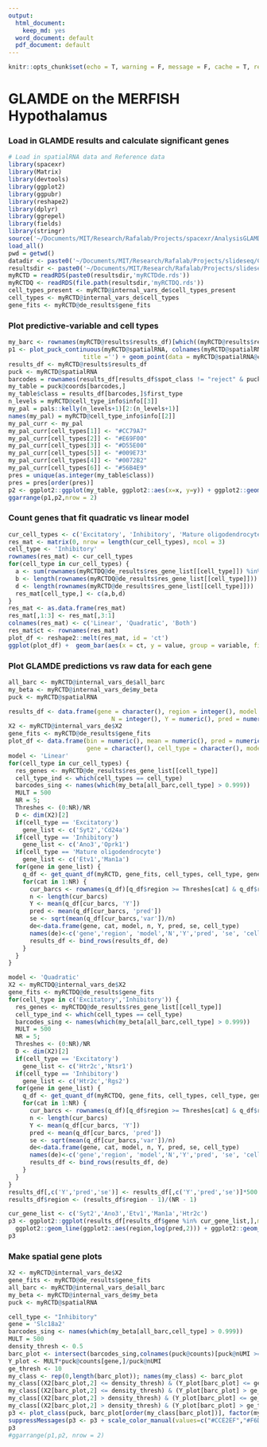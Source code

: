 ```yaml
---
output:
  html_document:
    keep_md: yes
  word_document: default
  pdf_document: default
---
```


```r
knitr::opts_chunk$set(echo = T, warning = F, message = F, cache = T, results = 'hide')
```

# GLAMDE on the MERFISH Hypothalamus

### Load in GLAMDE results and calculate significant genes

```r
# Load in spatialRNA data and Reference data
library(spacexr)
library(Matrix)
library(devtools)
library(ggplot2)
library(ggpubr)
library(reshape2)
library(dplyr)
library(ggrepel)
library(fields)
library(stringr)
source('~/Documents/MIT/Research/Rafalab/Projects/spacexr/AnalysisGLAMDE/helper_functions/merge_de_helper.R')
load_all()
pwd = getwd()
datadir <- paste0('~/Documents/MIT/Research/Rafalab/Projects/slideseq/Cell Demixing/ContentStructure/DEGLAM/data/moffitt','/')
resultsdir <- paste0('~/Documents/MIT/Research/Rafalab/Projects/slideseq/Cell Demixing/ContentStructure/DEGLAM/results/ResultsMerfish','/')
myRCTD = readRDS(paste0(resultsdir,'myRCTDde.rds'))
myRCTDQ <- readRDS(file.path(resultsdir,'myRCTDQ.rds'))
cell_types_present <- myRCTD@internal_vars_de$cell_types_present
cell_types <- myRCTD@internal_vars_de$cell_types
gene_fits <- myRCTD@de_results$gene_fits
```

### Plot predictive-variable and cell types

```r
my_barc <- rownames(myRCTD@results$results_df)[which((myRCTD@results$results_df$first_type == 'monocyte/DC' & myRCTD@results$results_df$spot_class != 'reject') | (myRCTD@results$results_df$second_type == 'monocyte/DC' & myRCTD@results$results_df$spot_class == 'doublet_certain' ))]
p1 <- plot_puck_continuous(myRCTD@spatialRNA, colnames(myRCTD@spatialRNA@counts) , myRCTD@internal_vars_de$X2[,2], 
                     title ='') + geom_point(data = myRCTD@spatialRNA@coords[my_barc,], size = 0.6)+ ggplot2::scale_shape_identity() + ggplot2::theme_classic() + ggplot2::scale_size_identity() + coord_fixed() + theme(legend.position="top")+  geom_segment(aes(x = 1934.6, y = -3990, xend = 2184.6, yend = -3990), color = "black") + theme(axis.title.x=element_blank(),axis.text.x=element_blank(),axis.ticks.x=element_blank(), axis.title.y=element_blank(),axis.text.y=element_blank(),axis.ticks.y=element_blank())+ scale_color_gradientn(colors = pals::brewer.blues(20)[2:20],name = "Distance from midline", labels = c(0,1),breaks = c(0,1), limits = c(0,1))
results_df <- myRCTD@results$results_df
puck <- myRCTD@spatialRNA
barcodes = rownames(results_df[results_df$spot_class != "reject" & puck@nUMI >= 100,])
my_table = puck@coords[barcodes,]
my_table$class = results_df[barcodes,]$first_type
n_levels = myRCTD@cell_type_info$info[[3]]
my_pal = pals::kelly(n_levels+1)[2:(n_levels+1)]
names(my_pal) = myRCTD@cell_type_info$info[[2]]
my_pal_curr <- my_pal
my_pal_curr[cell_types[1]] <- "#CC79A7"
my_pal_curr[cell_types[2]] <- "#E69F00"
my_pal_curr[cell_types[3]] <- "#D55E00"
my_pal_curr[cell_types[5]] <- "#009E73"
my_pal_curr[cell_types[4]] <- "#0072B2"
my_pal_curr[cell_types[6]] <- "#56B4E9"
pres = unique(as.integer(my_table$class))
pres = pres[order(pres)]
p2 <- ggplot2::ggplot(my_table, ggplot2::aes(x=x, y=y)) + ggplot2::geom_point(ggplot2::aes(size = .4, shape=19,color=class)) + ggplot2::scale_color_manual("",values = my_pal_curr[pres], breaks = cell_types, labels = cell_types)+ ggplot2::scale_shape_identity() + ggplot2::theme_classic() + ggplot2::scale_size_identity() + coord_fixed() + theme(legend.position="top")+ guides(colour = guide_legend(override.aes = list(size=2)))+ geom_segment(aes(x = 1934.6, y = -4000, xend = 2184.6, yend = -4000), color = "black") + theme(axis.title.x=element_blank(),axis.text.x=element_blank(),axis.ticks.x=element_blank(), axis.title.y=element_blank(),axis.text.y=element_blank(),axis.ticks.y=element_blank())
ggarrange(p1,p2,nrow = 2)
```
### Count genes that fit quadratic vs linear model

```r
cur_cell_types <- c('Excitatory', 'Inhibitory', 'Mature oligodendrocyte')
res_mat <- matrix(0, nrow = length(cur_cell_types), ncol = 3)
cell_type <- 'Inhibitory'
rownames(res_mat) <- cur_cell_types
for(cell_type in cur_cell_types) {
  a <- sum(rownames(myRCTDQ@de_results$res_gene_list[[cell_type]]) %in% rownames(myRCTD@de_results$res_gene_list[[cell_type]]))
  b <- length(rownames(myRCTDQ@de_results$res_gene_list[[cell_type]]))
  d <- length(rownames(myRCTD@de_results$res_gene_list[[cell_type]]))
  res_mat[cell_type,] <- c(a,b,d)
}
res_mat <- as.data.frame(res_mat)
res_mat[,1:3] <- res_mat[,3:1]
colnames(res_mat) <- c('Linear', 'Quadratic', 'Both')
res_mat$ct <- rownames(res_mat)
plot_df <- reshape2::melt(res_mat, id = 'ct')
ggplot(plot_df) +  geom_bar(aes(x = ct, y = value, group = variable, fill = variable), stat = 'identity', position = 'dodge') + theme_classic() + ylab('Number of significant genes detected') + scale_fill_manual("Model", breaks = c('Linear','Quadratic','Both'), labels = c('Linear','Quadratic','Both'), values = unname(my_pal_curr[c(4,6,7)]))+ xlab('Cell type')

```

### Plot GLAMDE predictions vs raw data for each gene

```r
all_barc <- myRCTD@internal_vars_de$all_barc
my_beta <- myRCTD@internal_vars_de$my_beta
puck <- myRCTD@spatialRNA
```
```r
results_df <- data.frame(gene = character(), region = integer(), model = character(),
                             N = integer(), Y = numeric(), pred = numeric(), se = numeric(), cell_type = character())
X2 <- myRCTD@internal_vars_de$X2
gene_fits <- myRCTD@de_results$gene_fits
plot_df <- data.frame(bin = numeric(), mean = numeric(), pred = numeric(), ub = numeric(), lb = numeric(),
                      gene = character(), cell_type = character(), model = character())
model <- 'Linear'
for(cell_type in cur_cell_types) {
  res_genes <- myRCTD@de_results$res_gene_list[[cell_type]]
  cell_type_ind <- which(cell_types == cell_type)
  barcodes_sing <- names(which(my_beta[all_barc,cell_type] > 0.999))
  MULT = 500
  NR = 5;
  Threshes <- (0:NR)/NR
  D <- dim(X2)[2] 
  if(cell_type == 'Excitatory')
    gene_list <- c('Syt2','Cd24a')
  if(cell_type == 'Inhibitory')
    gene_list <- c('Ano3','Oprk1')
  if(cell_type == 'Mature oligodendrocyte')
    gene_list <- c('Etv1','Man1a')
  for(gene in gene_list) {
    q_df <- get_quant_df(myRCTD, gene_fits, cell_types, cell_type, gene, multi_region = F, prop_thresh = 0.999)
    for(cat in 1:NR) {
      cur_barcs <- rownames(q_df)[q_df$region >= Threshes[cat] & q_df$region <= Threshes[cat + 1]]
      n <- length(cur_barcs)
      Y <- mean(q_df[cur_barcs, 'Y'])
      pred <- mean(q_df[cur_barcs, 'pred'])
      se <- sqrt(mean(q_df[cur_barcs,'var'])/n)
      de<-data.frame(gene, cat, model, n, Y, pred, se, cell_type)
      names(de)<-c('gene','region', 'model','N','Y','pred', 'se', 'cell_type')
      results_df <- bind_rows(results_df, de)
    }
  }
}

model <- 'Quadratic'
X2 <- myRCTDQ@internal_vars_de$X2
gene_fits <- myRCTDQ@de_results$gene_fits
for(cell_type in c('Excitatory','Inhibitory')) {
  res_genes <- myRCTDQ@de_results$res_gene_list[[cell_type]]
  cell_type_ind <- which(cell_types == cell_type)
  barcodes_sing <- names(which(my_beta[all_barc,cell_type] > 0.999))
  MULT = 500
  NR = 5;
  Threshes <- (0:NR)/NR
  D <- dim(X2)[2] 
  if(cell_type == 'Excitatory')
    gene_list <- c('Htr2c','Ntsr1')
  if(cell_type == 'Inhibitory')
    gene_list <- c('Htr2c','Rgs2')
  for(gene in gene_list) {
    q_df <- get_quant_df(myRCTDQ, gene_fits, cell_types, cell_type, gene, multi_region = F, prop_thresh = 0.999)
    for(cat in 1:NR) {
      cur_barcs <- rownames(q_df)[q_df$region >= Threshes[cat] & q_df$region <= Threshes[cat + 1]]
      n <- length(cur_barcs)
      Y <- mean(q_df[cur_barcs, 'Y'])
      pred <- mean(q_df[cur_barcs, 'pred'])
      se <- sqrt(mean(q_df[cur_barcs,'var'])/n)
      de<-data.frame(gene, cat, model, n, Y, pred, se, cell_type)
      names(de)<-c('gene','region', 'model','N','Y','pred', 'se', 'cell_type')
      results_df <- bind_rows(results_df, de)
    }
  }
}
results_df[,c('Y','pred','se')] <- results_df[,c('Y','pred','se')]*500 # convert to counts per 500
results_df$region <- (results_df$region - 1)/(NR - 1)
```
```r
cur_gene_list <- c('Syt2','Ano3','Etv1','Man1a','Htr2c')
p3 <- ggplot2::ggplot(results_df[results_df$gene %in% cur_gene_list,],mapping = ggplot2::aes(x=region,y=log(Y,2), color = gene, linetype = model)) + ggplot2::geom_point() + ggplot2::theme_classic() +
  ggplot2::geom_line(ggplot2::aes(region,log(pred,2))) + ggplot2::geom_errorbar(aes(ymin = log(Y - 1.96*se,2), ymax = log(Y + 1.96*se,2)), width = 0.05) + facet_wrap(cell_type ~.) + xlab('Distance from midline') + ylab('Log gene expression') + labs(linetype = 'Model') + scale_color_manual("Gene", breaks = cur_gene_list, labels = cur_gene_list, values = unname(my_pal_curr[c(1,4,6,7,9)]))
p3
```

### Make spatial gene plots

```r
X2 <- myRCTD@internal_vars_de$X2
gene_fits <- myRCTD@de_results$gene_fits
all_barc <- myRCTD@internal_vars_de$all_barc
my_beta <- myRCTD@internal_vars_de$my_beta
puck <- myRCTD@spatialRNA

cell_type <- "Inhibitory"
gene = 'Slc18a2'
barcodes_sing <- names(which(my_beta[all_barc,cell_type] > 0.999))
MULT = 500
density_thresh <- 0.5
barc_plot <- intersect(barcodes_sing,colnames(puck@counts)[puck@nUMI >= 200])
Y_plot <- MULT*puck@counts[gene,]/puck@nUMI
ge_thresh <- 10
my_class <- rep(0,length(barc_plot)); names(my_class) <- barc_plot
my_class[(X2[barc_plot,2] <= density_thresh) & (Y_plot[barc_plot] <= ge_thresh)] <- 2
my_class[(X2[barc_plot,2] <= density_thresh) & (Y_plot[barc_plot] > ge_thresh)] <- 4
my_class[(X2[barc_plot,2] > density_thresh) & (Y_plot[barc_plot] <= ge_thresh)] <- 1
my_class[(X2[barc_plot,2] > density_thresh) & (Y_plot[barc_plot] > ge_thresh)] <- 3
p3 <- plot_class(puck, barc_plot[order(my_class[barc_plot])], factor(my_class)) + ggtitle(gene)
suppressMessages(p3 <- p3 + scale_color_manual(values=c("#CCE2EF","#F6DECC","#0072B2","#D55E00"))+ ggplot2::scale_shape_identity() + ggplot2::theme_classic() + ggplot2::scale_size_identity() + coord_fixed() + theme(legend.position="top")+ guides(colour = guide_legend(override.aes = list(size=2)))+ geom_segment(aes(x = 1934.6, y = -4000, xend = 2184.6, yend = -4000), color = "black") + theme(axis.title.x=element_blank(),axis.text.x=element_blank(),axis.ticks.x=element_blank(), axis.title.y=element_blank(),axis.text.y=element_blank(),axis.ticks.y=element_blank()))
p3
#ggarrange(p1,p2, nrow = 2)
```
